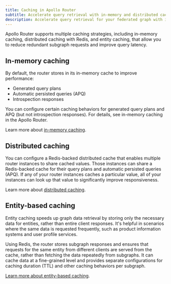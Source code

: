 ```yaml
---
title: Caching in Apollo Router
subtitle: Accelerate query retrieval with in-memory and distributed caching
description: Accelerate query retrieval for your federated graph with in-memory and distributed caching in Apollo Router.
---
```


Apollo Router supports multiple caching strategies, including in-memory caching, distributed caching with Redis, and entity caching, that allow you to reduce redundant subgraph requests and improve query latency. 

## In-memory caching

By default, the router stores in its in-memory cache to improve performance:

- Generated query plans
- Automatic persisted queries (APQ)
- Introspection responses

You can configure certain caching behaviors for generated query plans and APQ (but not introspection responses). For details, see in-memory caching in the Apollo Router.

Learn more about [in-memory caching](/graphos/routing/performance/caching/in-memory).

## Distributed caching

You can configure a Redis-backed distributed cache that enables multiple router instances to share cached values. Those instances can share a Redis-backed cache for their query plans and automatic persisted queries (APQ). If any of your router instances caches a particular value, all of your instances can look up that value to significantly improve responsiveness.

Learn more about [distributed caching](/graphos/routing/performance/caching/distributed).

## Entity-based caching

Entity caching speeds up graph data retrieval by storing only the necessary data for entities, rather than entire client responses. It's helpful in scenarios where the same data is requested frequently, such as product information systems and user profile services.

Using Redis, the router stores subgraph responses and ensures that requests for the same entity from different clients are served from the cache, rather than fetching the data repeatedly from subgraphs. It can cache data at a fine-grained level and provides separate configurations for caching duration (TTL) and other caching behaviors per subgraph. 

[Learn more about entity-based caching](/graphos/routing/performance/caching/entity).
